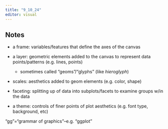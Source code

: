 ```yaml
---
title: "9_10_24"
editor: visual
---
```


## Notes

-   a frame: variables/features that define the axes of the canvas

-   a layer: geometric elements added to the canvas to represent data points/patterns (e.g. lines, points)

    -   sometimes called "geoms"/"glyphs" (like *hieroglyph*)

-   scales: aesthetics added to geom elements (e.g. color, shape)

-   faceting: splitting up of data into subplots/facets to examine groups w/in the data

-   a theme: controls of finer points of plot aesthetics (e.g. font type, background, etc)

"gg"="grammar of graphics"--e.g. "ggplot"
